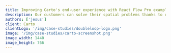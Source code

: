 ```yaml
---
title: Improving Carto's end-user experience with React Flow Pro examples
description: Our customers can solve their spatial problems thanks to our data catalog and analytical tools. We are using React Flow for our Workflows tool, which is our main visual tool to automate data preparation & analysis pipelines
authors: ['jesus']
client: Carto
clientLogo: '/img/case-studies/doubleloop-logo.png'
image: '/img/case-studies/carto-screenshot.png'
image_width: 1440
image_height: 766
---
```



<CaseStudyLayout>

<QandA
  className="mt-16"
  question="Can you tell me a little bit about Carto?"
  answer="CARTO is a Location Intelligence Platform. Our customers can solve their spatial problems thanks to our data catalog and analytical tools. They do it over our fully cloud-native platform, as we’re integrated with the most modern and powerful cloud data warehouses (Google BigQuery, Snowflake, Amazon Redshift, etc.)."
/>

<QandA
  className="mt-16"
  question="What is your role at Carto?"
  answer="As a front-end developer, I strive to get our platform's best UI & UX. As a result our team currently works with a stack around the React ecosystem, both on applications for end users (Workflows, Builder, Workspace) plus a set of tools for developers (CARTO for React, CARTO for deck.gl)."
/>

<QandA
  question="What problem or decision were you facing that made you decide to use React
  Flow?"
  answer="We wanted to provide our end-users with an easy-to-use & intuitive UI so that they can create, share, and execute analytical processes using spatial data. This has been traditionally done just by a few specialists, with a big knowledge in the Spatial SQL domain and hard-to-use environments (complex desktop tools, CLI…)."
/>

<QandA
  question="How are you currently using React Flow?"
  answer="We are using React Flow for our “Workflows”, which is our main visual tool to automate data preparation & analysis pipelines with a no-code workflow approach. It's integrated with our Workspace & Builder tools (for asset management & maps creation)."
/>

<QandA
  question="Can you give an example of something about React Flow that you have found
  especially useful?"
  answer="We evaluated several tools (even started a proof of concept with a different library), but after a detailed analysis of React Flow, we quickly migrated due to its well-designed API, modern React code with hooks, extensibility, and nice documentation. Also, we found the Pro examples very useful to easily enhance the functionality."
/>

<QandA
  question="How have the features of your React Flow subscription helped you so far?"
  answer="I would say all of them. We’re always eager to improve the UI/UX of Workflows, so for example we included Minimaps just after it was launched. We have also used the ‘Undo and Redo’ Pro example to inspire our implementation of it, and the most recent was reporting a small but annoying issue about keyboard events on nodes, and it was quickly attended to and included in a patch release."
/>

<QandA
  question="Did you have any trouble with the library at any point along the way?"
  answer="Integration was really smooth in our frontend codebase, from the very beginning. We were able to do the integration very autonomously"
/>

</CaseStudyLayout>
